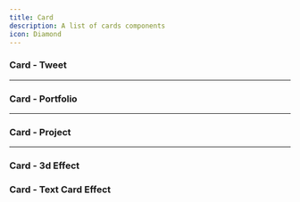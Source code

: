 ```yaml
---
title: Card
description: A list of cards components
icon: Diamond
---
```


### Card - Tweet


<Preview link="card/card-01">
  <Card_01 />
</Preview>

---

### Card - Portfolio


<Preview link="card/card-02">
  <Card_02 />
</Preview>

---

### Card - Project


<Preview link="card/card-03">
  <Card_03 />
</Preview>

---

### Card - 3d Effect


<Preview link="card/card-04">
  <Card_04 />
</Preview>

### Card - Text Card Effect


<Preview link="card/card-05">
  <Card_05 />
</Preview>

